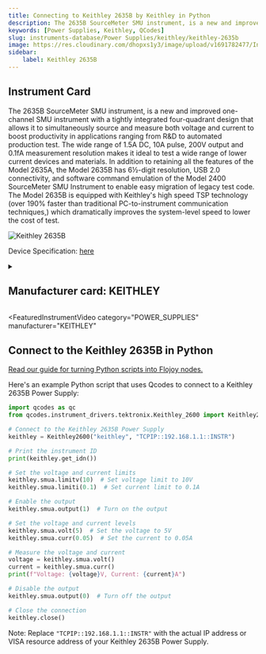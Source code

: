 ```yaml
---
title: Connecting to Keithley 2635B by Keithley in Python
description: The 2635B SourceMeter SMU instrument, is a new and improved one-channel SMU instrument with a tightly integrated four-quadrant design that allows it to simultaneously source and measure both voltage and current to boost productivity in applications ranging from R&D to automated production test. The wide range of 1.5A DC, 10A pulse, 200V output and 0.1fA measurement resolution makes it ideal to test a wide range of lower current devices and materials. In addition to retaining all the features of the Model 2635A, the Model 2635B has 6½-digit resolution, USB 2.0 connectivity, and software command emulation of the Model 2400 SourceMeter SMU Instrument to enable easy migration of legacy test code. The Model 2635B is equipped with Keithley's high speed TSP technology (over 190% faster than traditional PC-to-instrument communication techniques,) which dramatically improves the system-level speed to lower the cost of test.
keywords: [Power Supplies, Keithley, QCodes] 
slug: instruments-database/Power Supplies/keithley/keithley-2635b 
image: https://res.cloudinary.com/dhopxs1y3/image/upload/v1691782477/Instruments/Power%20Supplies/Keithley-2635B/Keithley-2635B.webp
sidebar:
    label: Keithley 2635B 
---
```



## Instrument Card

The 2635B SourceMeter SMU instrument, is a new and improved one-channel SMU instrument with a tightly integrated four-quadrant design that allows it to simultaneously source and measure both voltage and current to boost productivity in applications ranging from R&D to automated production test. The wide range of 1.5A DC, 10A pulse, 200V output and 0.1fA measurement resolution makes it ideal to test a wide range of lower current devices and materials. In addition to retaining all the features of the Model 2635A, the Model 2635B has 6½-digit resolution, USB 2.0 connectivity, and software command emulation of the Model 2400 SourceMeter SMU Instrument to enable easy migration of legacy test code. The Model 2635B is equipped with Keithley's high speed TSP technology (over 190% faster than traditional PC-to-instrument communication techniques,) which dramatically improves the system-level speed to lower the cost of test.

![Keithley 2635B](https://res.cloudinary.com/dhopxs1y3/image/upload/v1691782477/Instruments/Power%20Supplies/Keithley-2635B/Keithley-2635B.webp)

Device Specification: [here](https://www.farnell.com/datasheets/2619879.pdf)

<details style={{ marginTop: "15px"}}>
<summary><h2 style={{display:'inline'}}>Manufacturer card: KEITHLEY</h2></summary>

![KEITHLEY](https://res.cloudinary.com/dhopxs1y3/image/upload/v1692806202/Instruments/Vendor%20Logos/Keithley.png)

Keithley Instruments is a measurement and instrument company headquartered in Solon, Ohio, that develops, manufactures, markets, and sells data acquisition products, as well as complete systems for high-volume production and assembly testing.

- Headquarters: Cleveland, Ohio, United States
- Yearly Revenue (millions, USD): 110.6
- Vendor Website: [here](https://www.tek.com/en)

</details>


<FeaturedInstrumentVideo
  category="POWER_SUPPLIES"
  manufacturer="KEITHLEY"
></FeaturedInstrumentVideo>

## Connect to the Keithley 2635B in Python

[Read our guide for turning Python scripts into Flojoy nodes.](https://docs.flojoy.ai/contribution/blocks/custom-flojoy-block/)



<Tabs>
<TabItem value="Flojoy" label="Flojoy" className="flojoy-instrument-tabs">

<NodeCardCollection category="POWER_SUPPLIES" manufacturer="Keithley"></NodeCardCollection>

</TabItem>
<TabItem value="QCodes" label="QCodes">

Here's an example Python script that uses Qcodes to connect to a Keithley 2635B Power Supply:

```python
import qcodes as qc
from qcodes.instrument_drivers.tektronix.Keithley_2600 import Keithley2600

# Connect to the Keithley 2635B Power Supply
keithley = Keithley2600("keithley", "TCPIP::192.168.1.1::INSTR")

# Print the instrument ID
print(keithley.get_idn())

# Set the voltage and current limits
keithley.smua.limitv(10)  # Set voltage limit to 10V
keithley.smua.limiti(0.1)  # Set current limit to 0.1A

# Enable the output
keithley.smua.output(1)  # Turn on the output

# Set the voltage and current levels
keithley.smua.volt(5)  # Set the voltage to 5V
keithley.smua.curr(0.05)  # Set the current to 0.05A

# Measure the voltage and current
voltage = keithley.smua.volt()
current = keithley.smua.curr()
print(f"Voltage: {voltage}V, Current: {current}A")

# Disable the output
keithley.smua.output(0)  # Turn off the output

# Close the connection
keithley.close()
```

Note: Replace `"TCPIP::192.168.1.1::INSTR"` with the actual IP address or VISA resource address of your Keithley 2635B Power Supply.

</TabItem>
</Tabs>